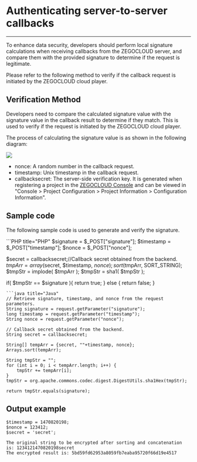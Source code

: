 # Authenticating server-to-server callbacks

- - -

To enhance data security, developers should perform local signature calculations when receiving callbacks from the ZEGOCLOUD server, and compare them with the provided signature to determine if the request is legitimate.

Please refer to the following method to verify if the callback request is initiated by the ZEGOCLOUD cloud player.

## Verification Method

Developers need to compare the calculated signature value with the signature value in the callback result to determine if they match. This is used to verify if the request is initiated by the ZEGOCLOUD cloud player.


The process of calculating the signature value is as shown in the following diagram:

<Frame width="512" height="auto" caption=""><img src="https://doc-media.zego.im/sdk-doc/Pics/Cloud_player/17727.jpeg" /></Frame>

- nonce: A random number in the callback request.
- timestamp: Unix timestamp in the callback request.
- callbacksecret: The server-side verification key. It is generated when registering a project in the [ZEGOCLOUD Console](https://console.zegocloud.com/account/login) and can be viewed in "Console > Project Configuration > Project Information > Configuration Information".

## Sample code

The following sample code is used to generate and verify the signature.

<CodeGroup>
```PHP title="PHP"
  $signature = $_POST["signature"];
  $timestamp = $_POST["timestamp"];
  $nonce = $_POST["nonce"];

  $secret = callbacksecret;//Callback secret obtained from the backend.
  $tmpArr = array($secret, $timestamp, $nonce);
  sort($tmpArr, SORT_STRING);
  $tmpStr = implode( $tmpArr );
  $tmpStr = sha1( $tmpStr );

  if( $tmpStr == $signature ){
      return true;
  } else {
      return false;
  }
  ```
```java title="Java"
  // Retrieve signature, timestamp, and nonce from the request parameters.
  String signature = request.getParameter("signature");
  long timestamp = request.getParameter("timestamp");
  String nonce = request.getParameter("nonce");

  // Callback secret obtained from the backend.
  String secret = callbacksecret;

  String[] tempArr = {secret, ""+timestamp, nonce};
  Arrays.sort(tempArr);
            
  String tmpStr = "";
  for (int i = 0; i < tempArr.length; i++) {
      tmpStr += tempArr[i];
  }
  tmpStr = org.apache.commons.codec.digest.DigestUtils.sha1Hex(tmpStr);

  return tmpStr.equals(signature);
  ```
</CodeGroup>

## Output example

```
$timestamp = 1470820198;
$nonce = 123412;
$secret = 'secret';

The original string to be encrypted after sorting and concatenation is: 1234121470820198secret
The encrypted result is: 5bd59fd62953a8059fb7eaba95720f66d19e4517
```
